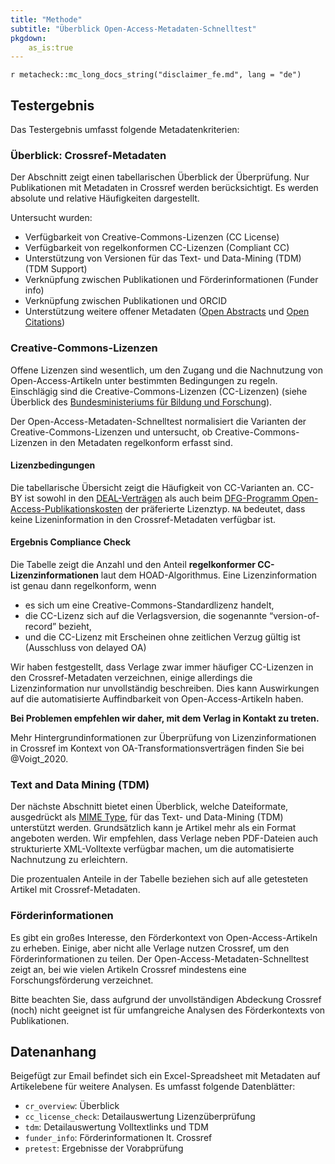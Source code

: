 ```yaml
---
title: "Methode"
subtitle: "Überblick Open-Access-Metadaten-Schnelltest"
pkgdown:
    as_is:true
---
```


<!-- NOTE this has to stay in sync with methodology.Rmd -->

<div class="alert alert-warning" role="alert">
`r metacheck::mc_long_docs_string("disclaimer_fe.md", lang = "de")`
</div>

## Testergebnis

Das Testergebnis umfasst folgende Metadatenkriterien:

### Überblick: Crossref-Metadaten

Der Abschnitt zeigt einen tabellarischen Überblick der Überprüfung. 
Nur Publikationen mit Metadaten in Crossref werden berücksichtigt.
Es werden absolute und relative Häufigkeiten dargestellt.

Untersucht wurden:

- Verfügbarkeit von Creative-Commons-Lizenzen (CC License)
- Verfügbarkeit von regelkonformen CC-Lizenzen (Compliant CC)
- Unterstützung von Versionen für das Text- und Data-Mining (TDM) (TDM Support)
- Verknüpfung zwischen Publikationen und Förderinformationen (Funder info)
- Verknüpfung zwischen Publikationen und ORCID
- Unterstützung weitere offener Metadaten ([Open Abstracts](https://i4oa.org/) und [Open Citations](https://i4oc.org/))

### Creative-Commons-Lizenzen

Offene Lizenzen sind wesentlich, um den Zugang und die Nachnutzung von Open-Access-Artikeln unter bestimmten Bedingungen zu regeln. 
Einschlägig sind die Creative-Commons-Lizenzen (CC-Lizenzen) (siehe Überblick des
[Bundesministeriums für Bildung und Forschung](https://www.bildung-forschung.digital/de/lizenzvertrag-und-offene-lizenzen-2650.html)).

Der Open-Access-Metadaten-Schnelltest normalisiert die Varianten der Creative-Commons-Lizenzen und untersucht, ob Creative-Commons-Lizenzen in den Metadaten regelkonform erfasst sind.

#### Lizenzbedingungen

Die tabellarische Übersicht zeigt die Häufigkeit von CC-Varianten an. 
CC-BY ist sowohl in den [DEAL-Verträgen](https://www.projekt-deal.de/) als auch beim [DFG-Programm Open-Access-Publikationskosten](https://www.dfg.de/foerderung/programme/infrastruktur/lis/lis_foerderangebote/open_access_publikationskosten/index.html) der präferierte Lizenztyp.
`NA` bedeutet, dass keine Lizeninformation in den Crossref-Metadaten verfügbar ist.

#### Ergebnis Compliance Check

Die Tabelle zeigt die Anzahl und den Anteil **regelkonformer CC-Lizenzinformationen** laut dem HOAD-Algorithmus. 
Eine Lizenzinformation ist genau dann regelkonform, wenn

- es sich um eine Creative-Commons-Standardlizenz handelt,
- die CC-Lizenz sich auf die Verlagsversion, die sogenannte "version-of-record" bezieht,
- und die CC-Lizenz mit Erscheinen ohne zeitlichen Verzug gültig ist (Ausschluss von delayed OA)

Wir haben festgestellt, dass Verlage zwar immer häufiger CC-Lizenzen in den Crossref-Metadaten verzeichnen, einige allerdings die Lizenzinformation nur unvollständig beschreiben. 
Dies kann Auswirkungen auf die automatisierte Auffindbarkeit von Open-Access-Artikeln haben. 

**Bei Problemen empfehlen wir daher, mit dem Verlag in Kontakt zu treten.**

Mehr Hintergrundinformationen zur Überprüfung von Lizenzinformationen in Crossref im Kontext von OA-Transformationsverträgen finden Sie bei @Voigt_2020.

### Text and Data Mining (TDM)

Der nächste Abschnitt bietet einen Überblick, welche Dateiformate,
ausgedrückt als [MIME Type](https://developer.mozilla.org/en-US/docs/Web/HTTP/Basics_of_HTTP/MIME_types/Common_types), für das Text- und Data-Mining (TDM) unterstützt werden. 
Grundsätzlich kann je Artikel mehr als ein Format angeboten werden. 
Wir empfehlen, dass Verlage neben PDF-Dateien auch strukturierte XML-Volltexte verfügbar machen, um die automatisierte Nachnutzung zu erleichtern.

Die prozentualen Anteile in der Tabelle beziehen sich auf alle getesteten Artikel mit Crossref-Metadaten. 

### Förderinformationen

Es gibt ein großes Interesse, den Förderkontext von Open-Access-Artikeln zu
erheben. 
Einige, aber nicht alle Verlage nutzen Crossref, um den Förderinformationen zu teilen. 
Der Open-Access-Metadaten-Schnelltest zeigt an, bei wie vielen Artikeln Crossref mindestens eine Forschungsförderung verzeichnet.

Bitte beachten Sie, dass aufgrund der unvollständigen Abdeckung Crossref (noch) nicht geeignet ist für umfangreiche Analysen des Förderkontexts von Publikationen.

## Datenanhang

Beigefügt zur Email befindet sich ein Excel-Spreadsheet mit Metadaten auf Artikelebene für weitere Analysen. Es umfasst folgende Datenblätter:

- `cr_overview`: Überblick  
- `cc_license_check`: Detailauswertung Lizenzüberprüfung
- `tdm`: Detailauswertung Volltextlinks und TDM
- `funder_info`: Förderinformationen lt. Crossref
- `pretest`: Ergebnisse der Vorabprüfung
